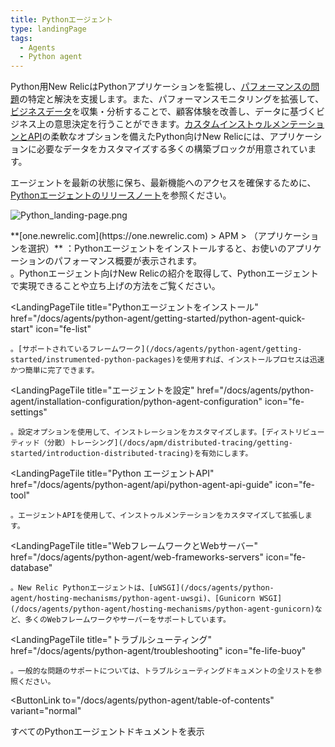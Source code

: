 ```yaml
---
title: Pythonエージェント
type: landingPage
tags:
  - Agents
  - Python agent
---
```


Python用New RelicはPythonアプリケーションを監視し、[パフォーマンスの問題](#monitor-performance)の特定と解決を支援します。また、パフォーマンスモニタリングを拡張して、[ビジネスデータ](#business-data)を収集・分析することで、顧客体験を改善し、データに基づくビジネス上の意思決定を行うことができます。[カスタムインストゥルメンテーションとAPI](/docs/agents/python-agent/custom-instrumentation/python-custom-instrumentation)の柔軟なオプションを備えたPython向けNew Relicには、アプリケーションに必要なデータをカスタマイズする多くの構築ブロックが用意されています。

エージェントを最新の状態に保ち、最新機能へのアクセスを確保するために、[Pythonエージェントのリリースノート](/docs/release-notes/agent-release-notes/python-release-notes)を参照ください。

![Python_landing-page.png](./images/Python_landing-page.png "Python_landing-page.png")

<figcaption>
  **[one.newrelic.com](https://one.newrelic.com) > APM > （アプリケーションを選択）** ：Pythonエージェントをインストールすると、お使いのアプリケーションのパフォーマンス概要が表示されます。
</figcaption>

<LandingPageTileGrid>
  <LandingPageTile
    title="始めてみましょう"
    href="/docs/agents/python-agent/getting-started/introduction-new-relic-python"
    icon="fe-terminal"
  >
    。Pythonエージェント向けNew Relicの紹介を取得して、Pythonエージェントで実現できることや立ち上げの方法をご覧ください。
  </LandingPageTile>

  <LandingPageTile
    title="Pythonエージェントをインストール"
    href="/docs/agents/python-agent/getting-started/python-agent-quick-start"
    icon="fe-list"
  >
    。[サポートされているフレームワーク](/docs/agents/python-agent/getting-started/instrumented-python-packages)を使用すれば、インストールプロセスは迅速かつ簡単に完了できます。
  </LandingPageTile>

  <LandingPageTile
    title="エージェントを設定"
    href="/docs/agents/python-agent/installation-configuration/python-agent-configuration"
    icon="fe-settings"
  >
    。設定オプションを使用して、インストレーションをカスタマイズします。[ディストリビューティッド（分散）トレーシング](/docs/apm/distributed-tracing/getting-started/introduction-distributed-tracing)を有効にします。
  </LandingPageTile>

  <LandingPageTile
    title="Python エージェントAPI"
    href="/docs/agents/python-agent/api/python-agent-api-guide"
    icon="fe-tool"
  >
    。エージェントAPIを使用して、インストゥルメンテーションをカスタマイズして拡張します。
  </LandingPageTile>

  <LandingPageTile
    title="WebフレームワークとWebサーバー"
    href="/docs/agents/python-agent/web-frameworks-servers"
    icon="fe-database"
  >
    。New Relic Pythonエージェントは、[uWSGI](/docs/agents/python-agent/hosting-mechanisms/python-agent-uwsgi)、[Gunicorn WSGI](/docs/agents/python-agent/hosting-mechanisms/python-agent-gunicorn)など、多くのWebフレームワークやサーバーをサポートしています。
  </LandingPageTile>

  <LandingPageTile
    title="トラブルシューティング"
    href="/docs/agents/python-agent/troubleshooting"
    icon="fe-life-buoy"
  >
    。一般的な問題のサポートについては、トラブルシューティングドキュメントの全リストを参照ください。
  </LandingPageTile>
</LandingPageTileGrid>

<ButtonLink
  to="/docs/agents/python-agent/table-of-contents"
  variant="normal"
>
  すべてのPythonエージェントドキュメントを表示
</ButtonLink>
